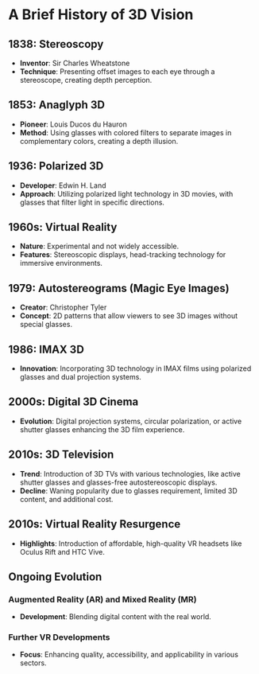 # A Brief History of 3D Vision

## 1838: Stereoscopy

- **Inventor**: Sir Charles Wheatstone
- **Technique**: Presenting offset images to each eye through a stereoscope, creating depth perception.

## 1853: Anaglyph 3D

- **Pioneer**: Louis Ducos du Hauron
- **Method**: Using glasses with colored filters to separate images in complementary colors, creating a depth illusion.

## 1936: Polarized 3D

- **Developer**: Edwin H. Land
- **Approach**: Utilizing polarized light technology in 3D movies, with glasses that filter light in specific directions.

## 1960s: Virtual Reality

- **Nature**: Experimental and not widely accessible.
- **Features**: Stereoscopic displays, head-tracking technology for immersive environments.

## **1979: Autostereograms (Magic Eye Images)**

- **Creator**: Christopher Tyler
- **Concept**: 2D patterns that allow viewers to see 3D images without special glasses.

## **1986: IMAX 3D**

- **Innovation**: Incorporating 3D technology in IMAX films using polarized glasses and dual projection systems.

## **2000s: Digital 3D Cinema**

- **Evolution**: Digital projection systems, circular polarization, or active shutter glasses enhancing the 3D film experience.

## **2010s: 3D Television**

- **Trend**: Introduction of 3D TVs with various technologies, like active shutter glasses and glasses-free autostereoscopic displays.
- **Decline**: Waning popularity due to glasses requirement, limited 3D content, and additional cost.

## 2010s: Virtual Reality Resurgence

- **Highlights**: Introduction of affordable, high-quality VR headsets like Oculus Rift and HTC Vive.

## **Ongoing Evolution**

### **Augmented Reality (AR) and Mixed Reality (MR)**

- **Development**: Blending digital content with the real world.

### **Further VR Developments**

- **Focus**: Enhancing quality, accessibility, and applicability in various sectors.
